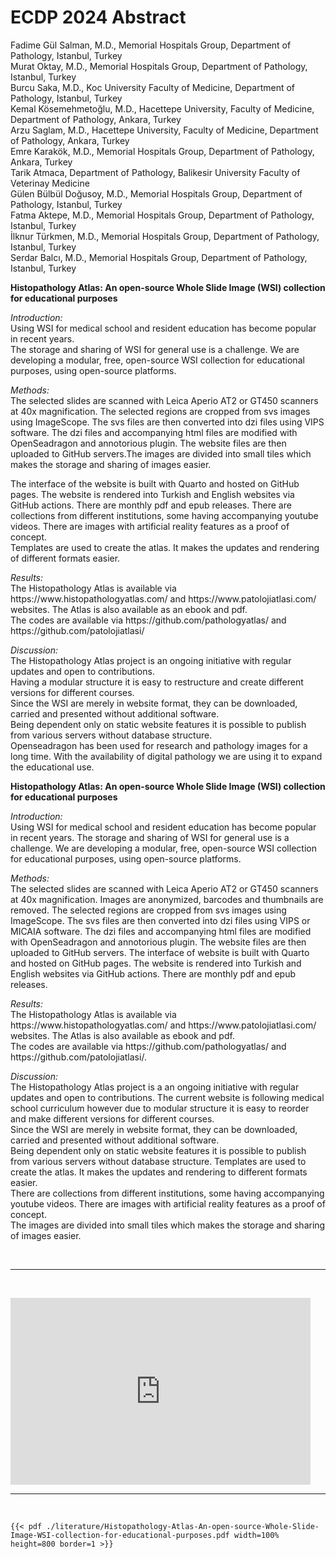 # ECDP 2024 Abstract  

Fadime Gül Salman, M.D., Memorial Hospitals Group, Department of Pathology, Istanbul, Turkey  
Murat Oktay, M.D., Memorial Hospitals Group, Department of Pathology, Istanbul, Turkey  
Burcu Saka, M.D., Koc University Faculty of Medicine, Department of Pathology, Istanbul, Turkey  
Kemal Kösemehmetoğlu, M.D., Hacettepe University, Faculty of Medicine, Department of Pathology, Ankara, Turkey  
Arzu Saglam, M.D., Hacettepe University, Faculty of Medicine, Department of Pathology, Ankara, Turkey  
Emre Karakök, M.D., Memorial Hospitals Group, Department of Pathology, Ankara, Turkey  
Tarik Atmaca, Department of Pathology, Balikesir University Faculty of Veterinay Medicine  
Gülen Bülbül Doğusoy, M.D., Memorial Hospitals Group, Department of Pathology, Istanbul, Turkey  
Fatma Aktepe, M.D., Memorial Hospitals Group, Department of Pathology, Istanbul, Turkey  
İlknur Türkmen, M.D., Memorial Hospitals Group, Department of Pathology, Istanbul, Turkey  
Serdar Balcı, M.D., Memorial Hospitals Group, Department of Pathology, Istanbul, Turkey  
  

**Histopathology Atlas: An open-source Whole Slide Image (WSI) collection for educational purposes**  

*Introduction:*  
Using WSI for medical school and resident education has become popular in recent years.  
The storage and sharing of WSI for general use is a challenge.
We are developing a modular, free, open-source WSI collection for educational purposes, using open-source platforms.   

*Methods:*  
The selected slides are scanned with Leica Aperio AT2 or GT450 scanners at 40x magnification. The selected regions are cropped from svs images using ImageScope. The svs files are then converted into dzi files using VIPS software. The dzi files and accompanying html files are modified with OpenSeadragon and annotorious plugin. The website files are then uploaded to GitHub servers.The images are divided into small tiles which makes the storage and sharing of images easier.  

The interface of the website is built with Quarto and hosted on GitHub pages. The website is rendered into Turkish and English websites via GitHub actions. There are monthly pdf and epub releases.
There are collections from different institutions, some having accompanying youtube videos. There are images with artificial reality features as a proof of concept.  
Templates are used to create the atlas. It makes the updates and rendering of different formats easier.  


*Results:*  
The Histopathology Atlas is available via https://www.histopathologyatlas.com/ and https://www.patolojiatlasi.com/ websites. The Atlas is also available as an ebook and pdf.  
The codes are available via https://github.com/pathologyatlas/ and https://github.com/patolojiatlasi/  

*Discussion:*  
The Histopathology Atlas project is an ongoing initiative with regular updates and open to contributions.  
Having a modular structure it is easy to restructure and create different versions for different courses.   
Since the WSI are merely in website format, they can be downloaded, carried and presented without additional software.   
Being dependent only on static website features it is possible to publish from various servers without database structure.   
Openseadragon has been used for research and pathology images for a long time. With the availability of digital pathology we are using it to expand the educational use.   


**Histopathology Atlas: An open-source Whole Slide Image (WSI) collection for educational purposes**  

*Introduction:*  
Using WSI for medical school and resident education has become popular in recent years.
The storage and sharing of WSI for general use is a challenge.
We are developing a modular, free, open-source WSI collection for educational purposes, using open-source platforms.

*Methods:*  
The selected slides are scanned with Leica Aperio AT2 or GT450 scanners at 40x magnification. Images are anonymized, barcodes and thumbnails are removed. The selected regions are cropped from svs images using ImageScope. The svs files are then converted into dzi files using VIPS or MICAIA software. The dzi files and accompanying html files are modified with OpenSeadragon and annotorious plugin. The website files are then uploaded to GitHub servers.
The interface of website is built with Quarto and hosted on GitHub pages. The website is rendered into Turkish and English websites via GitHub actions. There are monthly pdf and epub releases.  

*Results:*  
The Histopathology Atlas is available via https://www.histopathologyatlas.com/ and https://www.patolojiatlasi.com/ websites. The Atlas is also available as ebook and pdf.  
The codes are available via https://github.com/pathologyatlas/ and https://github.com/patolojiatlasi/.  

*Discussion:*  
The Histopathology Atlas project is a an ongoing initiative with regular updates and open to contributions.
The current website is following medical school curriculum however due to modular structure it is easy to reorder and make different versions for different courses.  
Since the WSI are merely in website format, they can be downloaded, carried and presented without additional software.  
Being dependent only on static website features it is possible to publish from various servers without database structure.
Templates are used to create the atlas. It makes the updates and rendering to different formats easier.  
There are collections from different institutions, some having accompanying youtube videos. There are images with artificial reality features as a proof of concept.  
The images are divided into small tiles which makes the storage and sharing of images easier.  



<br>
<hr>
<br>

<iframe src="https://docs.google.com/presentation/d/e/2PACX-1vTqMrNq7vEzZ1Y5KL26l7IvjmBTyQbzYmWYyXygliLsb4X1QRy0aUd3WsyG_Lmkn_aPVjwiQgDuljrM/embed?start=true&loop=true&delayms=3000" frameborder="0" width="480" height="299" allowfullscreen="true" mozallowfullscreen="true" webkitallowfullscreen="true"></iframe>



<br>
<hr>
<br>





```asis

{{< pdf ./literature/Histopathology-Atlas-An-open-source-Whole-Slide-Image-WSI-collection-for-educational-purposes.pdf width=100% height=800 border=1 >}}

```
